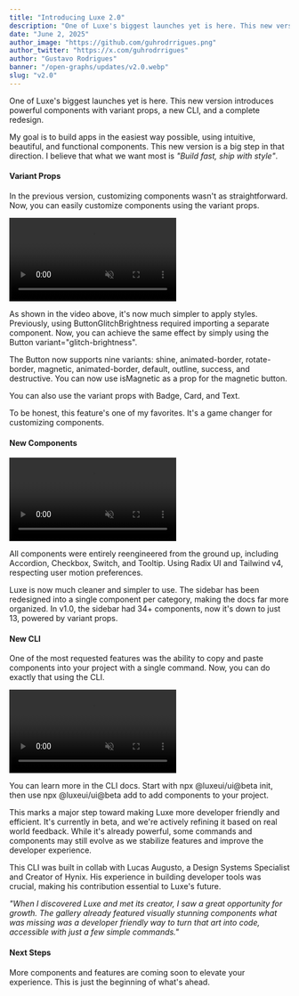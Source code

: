 ```yaml
---
title: "Introducing Luxe 2.0"
description: "One of Luxe's biggest launches yet is here. This new version introduces powerful components with variant props, a new CLI, and a complete redesign."
date: "June 2, 2025"
author_image: "https://github.com/guhrodrrigues.png"
author_twitter: "https://x.com/guhrodrrigues"
author: "Gustavo Rodrigues"
banner: "/open-graphs/updates/v2.0.webp"
slug: "v2.0"
---
```


<div className="max-w-2xl mx-auto space-y-12">

<div className="space-y-4">

One of Luxe's biggest launches yet is here. This new version introduces powerful components with variant props, a new CLI, and a complete redesign.

My goal is to build apps in the easiest way possible, using intuitive, beautiful, and functional components. This new version is a big step in that direction. I believe that what we want most is _"Build fast, ship with style"_.

</div>

<div className="space-y-4">

#### Variant Props

In the previous version, customizing components wasn't as straightforward. Now, you can easily customize components using the <CodeHighlight>variant</CodeHighlight> props.

<div className="relative w-full h-[300px] sm:h-[540px] rounded-xl border border-transparent dark:border-neutral-900 mt-6 mb-8 overflow-hidden">

<video src="/videos/v2.0/variant-props.mp4" className="absolute z-10 inset-0 size-full object-cover rounded-[inherit]" autoPlay muted loop playsInline />

<Image src="/images/v2.0/variant-props.jpg" className="absolute z-0 inset-0 size-full object-cover rounded-[inherit] blur-sm" alt="Variant props" />

</div>

As shown in the video above, it's now much simpler to apply styles. Previously, using <CodeHighlight>ButtonGlitchBrightness</CodeHighlight> required importing a separate component. Now, you can achieve the same effect by simply using the <CodeHighlight>Button variant="glitch-brightness"</CodeHighlight>.

The <CodeHighlight>Button</CodeHighlight> now supports nine variants: <CodeHighlight>shine</CodeHighlight>, <CodeHighlight>animated-border</CodeHighlight>, <CodeHighlight>rotate-border</CodeHighlight>, <CodeHighlight>magnetic</CodeHighlight>, <CodeHighlight>animated-border</CodeHighlight>, <CodeHighlight>default</CodeHighlight>, <CodeHighlight>outline</CodeHighlight>, <CodeHighlight>success</CodeHighlight>, and <CodeHighlight>destructive</CodeHighlight>. You can now use <CodeHighlight>isMagnetic</CodeHighlight> as a prop for the magnetic button.

You can also use the <CodeHighlight>variant</CodeHighlight> props with <Link href="/ui/badge">Badge</Link>, <Link href="/ui/card">Card</Link>, and <Link href="/ui/text">Text</Link>.

To be honest, this feature's one of my favorites. It's a game changer for customizing components.

</div>

<div className="space-y-4">

#### New Components 

<div className="relative w-full h-[250px] sm:h-[400px] rounded-xl border border-transparent dark:border-neutral-900 mt-6 mb-8 overflow-hidden">

<video src="/videos/v2.0/new-components.mp4" className="absolute z-10 inset-0 size-full object-cover rounded-[inherit]" autoPlay muted loop playsInline />

<Image src="/images/v2.0/new-components.jpg" className="absolute z-0 inset-0 size-full object-cover rounded-[inherit] blur-sm" alt="New components" />

</div>

All components were entirely reengineered from the ground up, including <Link href="/ui/accordion">Accordion</Link>, <Link href="/ui/checkbox">Checkbox</Link>, <Link href="/ui/switch">Switch</Link>, and <Link href="/ui/tooltip">Tooltip</Link>. Using <Link href="https://radix-ui.com/primitives" isExternal>Radix UI</Link> and <Link href="https://tailwindcss.com" isExternal>Tailwind v4</Link>, respecting user motion preferences.

Luxe is now much cleaner and simpler to use. The sidebar has been redesigned into a single component per category, making the docs far more organized. In v1.0, the sidebar had 34+ components, now it's down to just 13, powered by <CodeHighlight>variant</CodeHighlight> props.

<div className="overflow-hidden border border-transparent dark:border-neutral-900 rounded-2xl mt-8 mb-10">

<BlurImage src="/images/v2.0/sidebar.png" alt="Old/New components sidebar" width={1920} height={1000} />

</div>

</div>

<div className="space-y-4 pt-1.5">

#### New CLI

One of the most requested features was the ability to copy and paste components into your project with a single command. Now, you can do exactly that using the CLI.

<div className="relative w-full h-[200px] sm:h-[400px] rounded-xl border border-transparent dark:border-neutral-900 mt-6 mb-8 overflow-hidden">

<video src="/videos/v2.0/cli.mp4" className="absolute z-10 inset-0 size-full object-cover rounded-[inherit]" autoPlay muted loop playsInline />

<Image src="/images/v2.0/cli.jpg" className="absolute z-0 inset-0 size-full object-cover rounded-[inherit] blur-sm" alt="Variant props" />

</div>

You can learn more in the <Link href="/ui/cli">CLI docs</Link>. Start with <CodeHighlight>npx @luxeui/ui@beta init</CodeHighlight>, then use <CodeHighlight>npx @luxeui/ui@beta add</CodeHighlight> to add components to your project.

This marks a major step toward making Luxe more developer friendly and efficient. It's currently in beta, and we're actively refining it based on real world feedback. While it's already powerful, some commands and components may still evolve as we stabilize features and improve the developer experience.

This CLI was built in collab with <Link href="https://x.com/lucasaugustsof" isExternal>Lucas Augusto</Link>, a Design Systems Specialist and Creator of <Link href="https://github.com/lucasaugustsof/hynix" isExternal>Hynix</Link>. His experience in building developer tools was crucial, making his contribution essential to Luxe's future.

_"When I discovered Luxe and met its creator, I saw a great opportunity for growth. The gallery already featured visually stunning components what was missing was a developer friendly way to turn that art into code, accessible with just a few simple commands."_

</div>

<div className="space-y-4">

#### Next Steps

More components and features are coming soon to elevate your experience. This is just the beginning of what's ahead.

</div>

</div>